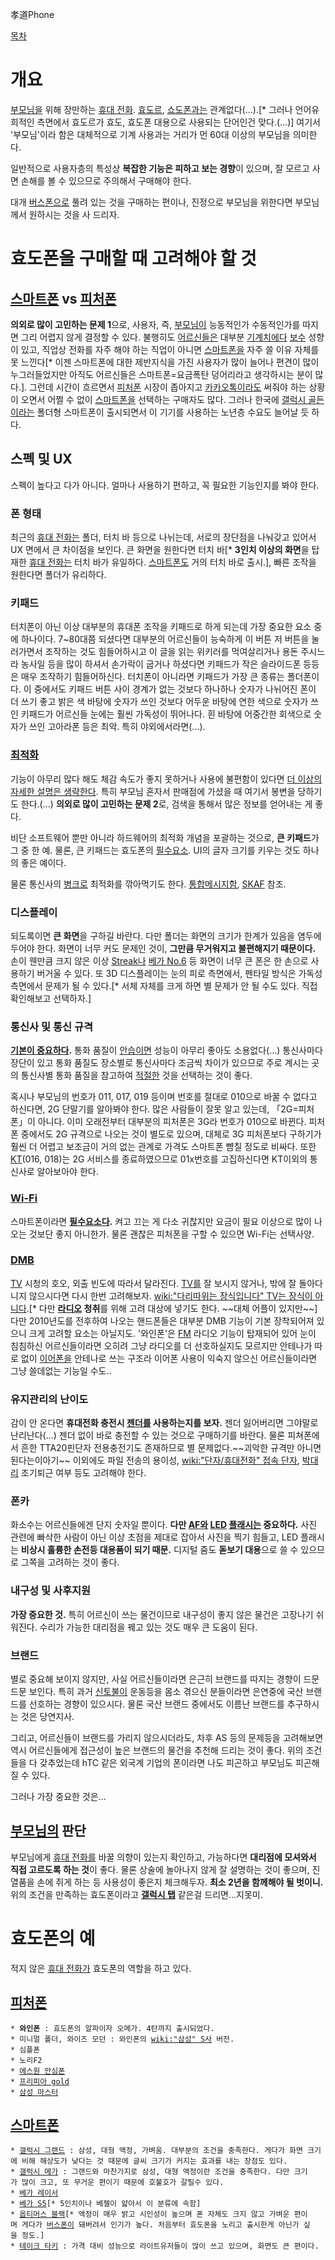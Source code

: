 孝道Phone

[[목차]]

= 개요 =
[[부모님]]을 위해 장만하는 [[휴대 전화]]. [[효도르]], [[쇼도폰]]과는 관계없다(...).[* 그러나 언어유희적인 측면에서 효도르가 효도, 효도폰 대용으로 사용되는 단어인건 맞다.(...)] 여기서 '부모님'이라 함은 대체적으로 기계 사용과는 거리가 먼 60대 이상의 부모님을 의미한다.

일반적으로 사용자층의 특성상 '''복잡한 기능은 피하고 보는 경향'''이 있으며, 잘 모르고 사면 손해를 볼 수 있으므로 주의해서 구매해야 한다.

대개 [[버스폰]]으로 풀려 있는 것을 구매하는 편이나, 진정으로 부모님을 위한다면 부모님께서 원하시는 것을 사 드리자.

= 효도폰을 구매할 때 고려해야 할 것 =
== [[스마트폰]] vs [[피처폰]] ==
'''의외로 많이 고민하는 문제 1'''으로, 사용자, 즉, [[부모님]]이 능동적인가 수동적인가를 따지면 그리 어렵지 않게 결정할 수 있다.
불행히도 [[어르신]]들은 대부분 [[기계치]]에다 [[보수]] 성향이 있고, 직업상 전화를 자주 해야 하는 직업이 아니면 [[스마트폰]]을 자주 쓸 이유 자체를 못 느낀다[* 이젠 스마트폰에 대한 제반지식을 가진 사용자가 많이 늘어나 편견이 많이 누그러들었지만 아직도 어르신들은 스마트폰=요금폭탄 덩어리라고 생각하시는 분이 많다.]. 그런데 시간이 흐르면서 [[피처폰]] 시장이 좁아지고 [[카카오톡]]이라도 써줘야 하는 상황이 오면서 어쩔 수 없이 [[스마트폰]]을 선택하는 구매자도 많다. 그러나 한국에 [[갤럭시 골든]]이라는 폴더형 스마트폰이 출시되면서 이 기기를 사용하는 노년층 수요도 늘어날 듯 하다.

== 스펙 및 UX ==
스펙이 높다고 다가 아니다. 얼마나 사용하기 편하고, 꼭 필요한 기능인지를 봐야 한다.
=== 폰 형태 ===
최근의 [[휴대 전화]]는 폴더, 터치 바 등으로 나뉘는데, 서로의 장단점을 나눠갖고 있어서 UX 면에서 큰 차이점을 보인다. 큰 화면을 원한다면 터치 바[* '''3인치 이상의 화면'''을 탑재한 [[휴대 전화]]는 터치 바가 유일하다. [[스마트폰]]도 거의 터치 바로 출시.], 빠른 조작을 원한다면 폴더가 유리하다.
=== 키패드 ===
터치폰이 아닌 이상 대부분의 휴대폰 조작을 키패드로 하게 되는데 가장 중요한 요소 중에 하나이다. 7~80대쯤 되셨다면 대부분의 어르신들이 능숙하게 이 버튼 저 버튼을 눌러가면서 조작하는 것도 힘들어하시고 이 글을 읽는 위키러를 먹여살리거나 용돈 주시느라 농사일 등을 많이 하셔서 손가락이 굽거나 하셨다면 키패드가 작은 슬라이드폰 등등은 매우 조작하기 힘들어하신다. 터치폰이 아니라면 키패드가 가장 큰 종류는 폴더폰이다. 이 중에서도 키패드 버튼 사이 경계가 없는 것보다 하나하나 숫자가 나뉘어진 폰이 더 쓰기 좋고 밝은 색 바탕에 숫자가 쓰인 것보다 어두운 바탕에 연한 색으로 숫자가 쓰인 키패드가 어르신들 눈에는 훨씬 가독성이 뛰어나다. 흰 바탕에 어중간한 회색으로 숫자가 쓰인 고아라폰 등은 최악. 특히 야외에서라면(...).
=== [[최적화]] ===
기능이 아무리 많다 해도 체감 속도가 좋지 못하거나 사용에 불편함이 있다면 [[더 이상의 자세한 설명은 생략한다]]. 특히 부모님 혼자서 판매점에 가셨을 때 여기서 봉변을 당하기도 한다.(...) '''의외로 많이 고민하는 문제 2'''로, 검색을 통해서 많은 정보를 얻어내는 게 좋다.

비단 소프트웨어 뿐만 아니라 하드웨어의 최적화 개념을 포괄하는 것으로, '''큰 키패드'''가 그 중 한 예. 물론, 큰 키패드는 효도폰의 [[필수요소]]. UI의 글자 크기를 키우는 것도 하나의 좋은 예이다.

물론 통신사의 [[병크]]로 최적화를 깎아먹기도 한다. [[통합메시지함]], [[SKAF]] 참조.
=== 디스플레이 ===
되도록이면 '''큰 화면'''을 구하길 바란다. 다만 폴더는 화면의 크기가 한계가 있음을 염두에 두어야 한다. 화면이 너무 커도 문제인 것이, '''그만큼 무거워지고 불편해지기 때문이다.''' 손이 웬만큼 크지 않은 이상 [[Streak]]나 [[베가 No.6]] 등 화면이 너무 큰 폰은 한 손으로 사용하기 버거울 수 있다. 또 3D 디스플레이는 눈의 피로 측면에서, 펜타일 방식은 가독성 측면에서 문제가 될 수 있다.[* 서체 자체를 크게 하면 별 문제가 안 될 수도 있다. 직접 확인해보고 선택하자.]
=== 통신사 및 통신 규격 ===
'''[[기본이 중요하다]].''' 통화 품질이 [[안습]]이면 성능이 아무리 좋아도 소용없다(...) 통신사마다 장단이 있고 통화 품질도 장소별로 통신사마다 조금씩 차이가 있으므로 주로 계시는 곳의 통신사별 통화 품질을 참고하여 [[적절]]한 것을 선택하는 것이 좋다.

혹시나 부모님의 번호가 011, 017, 019 등이며 번호를 절대로 010으로 바꿀 수 없다고 하신다면, 2G 단말기를 알아봐야 한다. 많은 사람들이 잘못 알고 있는데, 「2G=피처폰」이 아니다. 이미 오래전부터 대부분의 피처폰은 3G라 번호가 010으로 바뀐다. 피처폰 중에서도 2G 규격으로 나오는 것이 별도로 있으며, 대체로 3G 피처폰보다 구하기가 훨씬 더 어렵고 보조금이 거의 없는 관계로 가격도 스마트폰 뺨칠 정도로 비싸다. 또한 [[KT]](016, 018)는 2G 서비스를 종료하였으므로 01x번호를 고집하신다면 KT이외의 통신사로 알아보아야 한다.

=== [[Wi-Fi]] ===
스마트폰이라면 '''[[필수요소]]다.''' 켜고 끄는 게 다소 귀찮지만 요금이 필요 이상으로 많이 나오는 것보단 좋지 아니한가. 물론 괜찮은 피처폰을 구할 수 있으면 Wi-Fi는 선택사양.
=== [[DMB]] ===
[[TV]] 시청의 호오, 외출 빈도에 따라서 달라진다. [[TV]]를 잘 보시지 않거나, 밖에 잘 돌아다니지 않으시다면 다시 한번 고려해보자. [[wiki:"다리따위는 장식입니다" TV는 장식이 아니다]].[* 다만 '''[[라디오]] 청취'''를 위해 고려 대상에 넣기도 한다. ~~대체 어플이 있지만~~] 다만 2010년도를 전후하여 나오는 핸드폰들은 대부분 DMB 기능이 기본 장착되어져 있으니 크게 고려할 요소는 아닐지도. '와인폰'은 [[FM]] 라디오 기능이 탑재되어 있어 눈이 침침하신 어르신들이라면 오히려 그냥 라디오를 더 선호하실지도 모르지만 안테나가 따로 없이 [[이어폰]]을 안테나로 쓰는 구조라 이어폰 사용이 익숙지 않으신 어르신들이라면 그냥 쓸데없는 기능일 수도..
=== 유지관리의 난이도 ===
감이 안 온다면 '''휴대전화 충전시 [[젠더]]를 사용하는지를 보자.''' 젠더 잃어버리면 그야말로 난리난다(...) 젠더 없이 바로 충전할 수 있는 것으로 구매하기를 바란다. 물론 피쳐폰에서 흔한 TTA20핀단자 전용충전기도 존재하므로 별 문제없다.~~괴악한 규격만 아니면 된다는이아기~~
이외에도 파일 전송의 용이성, [[wiki:"단자/휴대전화" 접속 단자]], [[박대리]] 조기퇴근 여부 등도 고려해야 한다.
=== 폰카 ===
화소수는 어르신들에겐 단지 숫자일 뿐이다. '''다만 [[AF]]와 [[LED]] [[플래시]]는 중요하다.''' 사진 관련에 빠삭한 사람이 아닌 이상 초점을 제대로 잡아서 사진을 찍기 힘들고, LED 플래시는 '''비상시 훌륭한 손전등 대용품이 되기 때문.'''
디지털 줌도 '''돋보기 대용'''으로 쓸 수 있으므로 그쪽을 고려하는 것이 좋다.
=== 내구성 및 사후지원 ===
'''가장 중요한 것.''' 특히 어르신이 쓰는 물건이므로 내구성이 좋지 않은 물건은 고장나기 쉬워진다. 수리가 가능한 대리점을 꿰고 있는 것도 매우 큰 도움이 된다.

=== 브랜드 ===
별로 중요해 보이지 않지만, 사실 어르신들이라면 은근히 브랜드를 따지는 경향이 드문드문 보인다. 특히 과거 [[신토불이]] 운동등을 몸소 겪으신 분들이라면 은연중에 국산 브랜드를 선호하는 경향이 있으시다. 물론 국산 브랜드 중에서도 이름난 브랜드를 추구하시는 것은 당연지사.

그리고, 어르신들이 브랜드를 가리지 않으시더라도, 차후 AS 등의 문제등을 고려해보면 역시 어르신들에게 접근성이 높은 브랜드의 물건을 추천해 드리는 것이 좋다. 위의 조건들을 다 갖추었는데 hTC 같은 외국계 기업의 폰이라면 나도 피곤하고 부모님도 피곤해질 수 있다.

그러나 가장 중요한 것은...

== [[부모님]]의 판단 ==
부모님에게 [[휴대 전화]]를 바꿀 의향이 있는지 확인하고, 가능하다면 '''대리점에 모셔와서 직접 고르도록 하는 것'''이 좋다. 물론 상술에 놀아나지 않게 잘 설명하는 것이 좋으며, 진열품을 손에 쥐게 하는 등 사용성이 좋은지 체크해두자. '''최소 2년을 함께해야 될 벗이니.''' 위의 조건을 만족하는 효도폰이라고 '''[[갤럭시 탭]]''' 같은걸 드리면...지못미.

= 효도폰의 예 =
적지 않은 [[휴대 전화]]가 효도폰의 역할을 하고 있다. 

== [[피처폰]] ==
 * '''와인폰''' : 효도폰의 알파이자 오메가. 4탄까지 출시되었다.
 * 미니멀 폴더, 와이즈 모던 : 와인폰의 [[wiki:"삼성" S사]] 버전.
 * 심플폰
 * 노리F2
 * [[에스원 안심폰]]
 * [[프리피아 gold]]
 * [[삼성 마스터]]
== [[스마트폰]] ==
 * [[갤럭시 그랜드]] : 삼성, 대형 액정, 가벼움. 대부분의 조건을 충족한다. 게다가 화면 크기에 비해 해상도가 낮다는 것 때문에 글씨 크기가 커지는 효과를 내는 장점도 있다. 
 * [[갤럭시 메가]] : 그랜드와 마찬가지로 삼성, 대형 액정이란 조건을 충족한다. 다만 크기가 많이 크고, 또 무거운 편이기 때문에 호불호가 갈릴수 있다. 
 * [[베가 레이서]]
 * [[베가 S5]][* 5인치이나 베젤이 얇아서 이 분류에 속함]
 * [[옵티머스 블랙]][* 액정이 매우 밝고 시인성이 높으며 폰 자체도 크지 않고 가벼운 편이며 게다가 [[버스폰]]이 돼버려서 인기가 높다. 처음부터 효도폰을 노리고 출시한게 아닌가 싶을 정도.]
 * [[테이크 타키]] : 가격 대비 성능으로 라이트유저들이 많이 쓰고 있으며, 화면도 큰 편이다.
